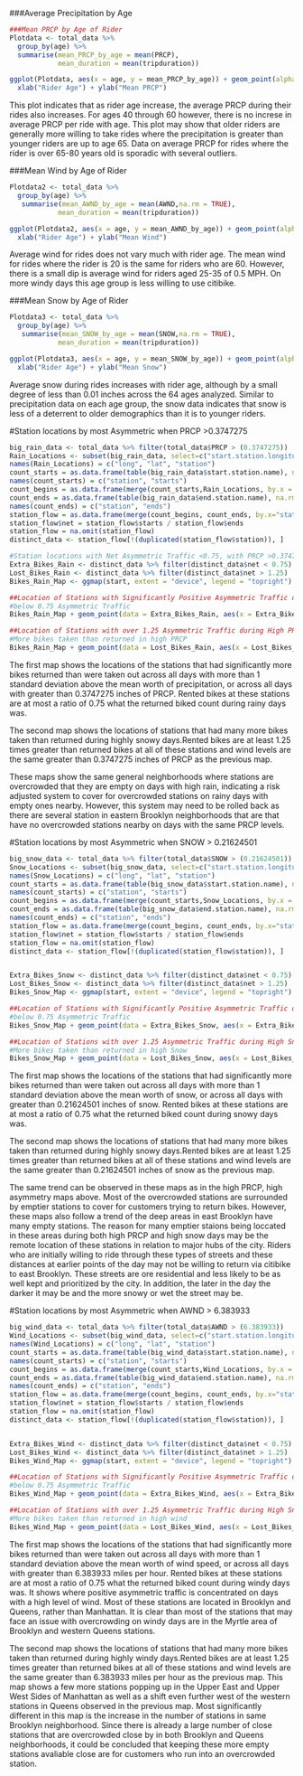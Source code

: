###Average Precipitation by Age
```r
###Mean PRCP by Age of Rider
Plotdata <- total_data %>% 
  group_by(age) %>%
  summarise(mean_PRCP_by_age = mean(PRCP),
            mean_duration = mean(tripduration))

ggplot(Plotdata, aes(x = age, y = mean_PRCP_by_age)) + geom_point(alpha =0.9, shape = 18, colour = "blue", size = Plotdata$mean_duration/150) + geom_smooth(colour = "orange") + ggtitle("Average Precipitation During Rides By Rider Age") +
  xlab("Rider Age") + ylab("Mean PRCP")
```
This plot indicates that as rider age increase, the average PRCP during their rides also increases. For ages 40 through 60 however, there is no increse in average PRCP per ride with age. This plot may show that older riders are generally more willing to take rides where the precipitation is greater than younger riders are up to age 65. Data on average PRCP for rides where the rider is over 65-80 years old is sporadic with several outliers.  

###Mean Wind by Age of Rider
```r
Plotdata2 <- total_data %>% 
  group_by(age) %>%
   summarise(mean_AWND_by_age = mean(AWND,na.rm = TRUE),
            mean_duration = mean(tripduration)) 

ggplot(Plotdata2, aes(x = age, y = mean_AWND_by_age)) + geom_point(alpha =0.9, shape = 18, colour = "cyan3", size = Plotdata$mean_duration/150) + geom_smooth(colour = "orange") + ggtitle("Average Wind During Rides By Rider Age") +
  xlab("Rider Age") + ylab("Mean Wind")
```
Average wind for rides does not vary much with rider age. The mean wind for rides where the rider is 20 is the same for riders who are 60. However, there is a small dip is average wind for riders aged 25-35 of 0.5 MPH. On more windy days this age group is less willing to use citibike. 

###Mean Snow by Age of Rider
```r
Plotdata3 <- total_data %>% 
  group_by(age) %>%
   summarise(mean_SNOW_by_age = mean(SNOW,na.rm = TRUE),
            mean_duration = mean(tripduration)) 

ggplot(Plotdata3, aes(x = age, y = mean_SNOW_by_age)) + geom_point(alpha =0.9, shape = 18, colour = "deepskyblue", size = Plotdata$mean_duration/150) + geom_smooth(colour = "orange") + ggtitle("Average Snow During Rides By Rider Age") +
  xlab("Rider Age") + ylab("Mean Snow")
```
Average snow during rides increases with rider age, although by a small degree of less than 0.01 inches across the 64 ages analyzed. Similar to precipitation data on each age group, the snow data indicates that snow is less of a deterrent to older demographics than it is to younger riders.



#Station locations by most Asymmetric when PRCP >0.3747275
```r
big_rain_data <- total_data %>% filter(total_data$PRCP > (0.3747275))
Rain_Locations <- subset(big_rain_data, select=c("start.station.longitude", "start.station.latitude", "start.station.name"))
names(Rain_Locations) = c("long", "lat", "station")
count_starts = as.data.frame(table(big_rain_data$start.station.name), na.rm=TRUE)
names(count_starts) = c("station", "starts")
count_begins = as.data.frame(merge(count_starts,Rain_Locations, by.x = "station", by.y = "station", all.x=TRUE, all.y = TRUE, na.rm=TRUE))
count_ends = as.data.frame(table(big_rain_data$end.station.name), na.rm=TRUE)
names(count_ends) = c("station", "ends")
station_flow = as.data.frame(merge(count_begins, count_ends, by.x="station", by.y="station", all.x=TRUE, all.y = TRUE, na.rm=TRUE))
station_flow$net = station_flow$starts / station_flow$ends
station_flow = na.omit(station_flow)
distinct_data <- station_flow[!(duplicated(station_flow$station)), ]

#Station locations with Net Asymmetric Traffic <0.75, with PRCP >0.3747275
Extra_Bikes_Rain <- distinct_data %>% filter(distinct_data$net < 0.75)
Lost_Bikes_Rain <- distinct_data %>% filter(distinct_data$net > 1.25)
Bikes_Rain_Map <- ggmap(start, extent = "device", legend = "topright")

##Location of Stations with Significantly Positive Asymmetric Traffic during High PRCP days
#below 0.75 Asymmetric Traffic
Bikes_Rain_Map + geom_point(data = Extra_Bikes_Rain, aes(x = Extra_Bikes_Rain$long, y = Extra_Bikes_Rain$lat), colour = "deepskyblue") +ggtitle("Most Crowded Stations on High PRCP Days")

##Location of Stations with over 1.25 Asymmetric Traffic during High PRCP days
#More bikes taken than returned in high PRCP
Bikes_Rain_Map + geom_point(data = Lost_Bikes_Rain, aes(x = Lost_Bikes_Rain$long, y = Lost_Bikes_Rain$lat), colour = "deepskyblue") +ggtitle("Most Empty Stations on High PRCP Days")
```
The first map shows the locations of the stations that had significantly more bikes returned than were taken out across all days with more than 1 standard deviation above the mean worth of precipitation, or across all days with greater than 0.3747275 inches of PRCP. Rented bikes at these stations are at most a ratio of 0.75 what the returned biked count during rainy days was.

The second map shows the locations of stations that had many more bikes taken than returned during highly snowy days.Rented bikes are at least 1.25 times greater than returned bikes at all of these stations and wind levels are the same greater than 0.3747275 inches of PRCP as the previous map.

These maps show the same general neighborhoods where stations are overcrowded that they are empty on days with high rain, indicating a risk adjusted system to cover for overcrowded stations on rainy days with empty ones nearby. However, this system may need to be rolled back as there are several station in eastern Brooklyn neighborhoods that are that have no overcrowded stations nearby on days with the same PRCP levels. 

#Station locations by most Asymmetric when SNOW > 0.21624501
```r
big_snow_data <- total_data %>% filter(total_data$SNOW > (0.21624501))
Snow_Locations <- subset(big_snow_data, select=c("start.station.longitude", "start.station.latitude", "start.station.name"))
names(Snow_Locations) = c("long", "lat", "station")
count_starts = as.data.frame(table(big_snow_data$start.station.name), na.rm=TRUE)
names(count_starts) = c("station", "starts")
count_begins = as.data.frame(merge(count_starts,Snow_Locations, by.x = "station", by.y = "station", all.x=TRUE, all.y = TRUE, na.rm=TRUE))
count_ends = as.data.frame(table(big_snow_data$end.station.name), na.rm=TRUE)
names(count_ends) = c("station", "ends")
station_flow = as.data.frame(merge(count_begins, count_ends, by.x="station", by.y="station", all.x=TRUE, all.y = TRUE, na.rm=TRUE))
station_flow$net = station_flow$starts / station_flow$ends
station_flow = na.omit(station_flow)
distinct_data <- station_flow[!(duplicated(station_flow$station)), ]


Extra_Bikes_Snow <- distinct_data %>% filter(distinct_data$net < 0.75)
Lost_Bikes_Snow <- distinct_data %>% filter(distinct_data$net > 1.25)
Bikes_Snow_Map <- ggmap(start, extent = "device", legend = "topright")

##Location of Stations with Significantly Positive Asymmetric Traffic during High Snow days
#below 0.75 Asymmetric Traffic
Bikes_Snow_Map + geom_point(data = Extra_Bikes_Snow, aes(x = Extra_Bikes_Snow$long, y = Extra_Bikes_Snow$lat), colour = "cyan") +ggtitle("Most Crowded Stations on High Snow Days")

##Location of Stations with over 1.25 Asymmetric Traffic during High Snow days
#More bikes taken than returned in high Snow
Bikes_Snow_Map + geom_point(data = Lost_Bikes_Snow, aes(x = Lost_Bikes_Snow$long, y = Lost_Bikes_Snow$lat), colour = "cyan") +ggtitle("Most Empty Stations on High Snow Days")
```
The first map shows the locations of the stations that had significantly more bikes returned than were taken out across all days with more than 1 standard deviation above the mean worth of snow, or across all days with greater than 0.21624501 inches of snow. Rented bikes at these stations are at most a ratio of 0.75 what the returned biked count during snowy days was.

The second map shows the locations of stations that had many more bikes taken than returned during highly snowy days.Rented bikes are at least 1.25 times greater than returned bikes at all of these stations and wind levels are the same greater than 0.21624501 inches of snow as the previous map.

The same trend can be observed in these maps as in the high PRCP, high asymmetry maps above. Most of the overcrowded stations are surrounded by emptier stations to cover for customers trying to return bikes. However, these maps also follow a trend of the deep areas in east Brooklyn have many empty stations. The reason for many emptier staions being loccated in these areas during both high PRCP and high snow days may be the remote location of these stations in relation to major hubs of the city. Riders who are initially willing to ride through these types of streets and these distances at earlier points of the day may not be willing to return via citibike to east Brooklyn. These streets are ore residential and less likely to be as well kept and prioritized by the city. In addition, the later in the day the darker it may be and the more snowy or wet the street may be. 

#Station locations by most Asymmetric when AWND > 6.383933
```r
big_wind_data <- total_data %>% filter(total_data$AWND > (6.383933))
Wind_Locations <- subset(big_wind_data, select=c("start.station.longitude", "start.station.latitude", "start.station.name"))
names(Wind_Locations) = c("long", "lat", "station")
count_starts = as.data.frame(table(big_wind_data$start.station.name), na.rm=TRUE)
names(count_starts) = c("station", "starts")
count_begins = as.data.frame(merge(count_starts,Wind_Locations, by.x = "station", by.y = "station", all.x=TRUE, all.y = TRUE, na.rm=TRUE))
count_ends = as.data.frame(table(big_wind_data$end.station.name), na.rm=TRUE)
names(count_ends) = c("station", "ends")
station_flow = as.data.frame(merge(count_begins, count_ends, by.x="station", by.y="station", all.x=TRUE, all.y = TRUE, na.rm=TRUE))
station_flow$net = station_flow$starts / station_flow$ends
station_flow = na.omit(station_flow)
distinct_data <- station_flow[!(duplicated(station_flow$station)), ]


Extra_Bikes_Wind <- distinct_data %>% filter(distinct_data$net < 0.75)
Lost_Bikes_Wind <- distinct_data %>% filter(distinct_data$net > 1.25)
Bikes_Wind_Map <- ggmap(start, extent = "device", legend = "topright")

##Location of Stations with Significantly Positive Asymmetric Traffic during high wind days
#below 0.75 Asymmetric Traffic
Bikes_Wind_Map + geom_point(data = Extra_Bikes_Wind, aes(x = Extra_Bikes_Wind$long, y = Extra_Bikes_Wind$lat), colour = "darkorchid1")+ggtitle("Most Crowded Stations on High Wind Days")

##Location of Stations with over 1.25 Asymmetric Traffic during High Snow days
#More bikes taken than returned in high wind
Bikes_Wind_Map + geom_point(data = Lost_Bikes_Wind, aes(x = Lost_Bikes_Wind$long, y = Lost_Bikes_Wind$lat), colour = "darkorchid1") + ggtitle("Most Empty Stations on High Wind Days")
```
The first map shows the locations of the stations that had significantly more bikes returned than were taken out across all days with more than 1 standard deviation above the mean worth of wind speed, or across all days with greater than 6.383933 miles per hour. Rented bikes at these stations are at most a ratio of 0.75 what the returned biked count during windy days was. It shows where positive asymmetric traffic is concentrated on days with a high level of wind. Most of these stations are located in Brooklyn and Queens, rather than Manhattan. It is clear than most of the stations that may face an issue with overcrowding on windy days are in the Myrtle area of Brooklyn and western Queens stations. 

The second map shows the locations of stations that had many more bikes taken than returned during highly windy days.Rented bikes are at least 1.25 times greater than returned bikes at all of these stations and wind levels are the same greater than 6.383933 miles per hour as the previous map. This map shows a few more stations popping up in the Upper East and Upper West Sides of Manhattan as well as a shift even further west of the western stations in Queens observed in the previous map. Most significantly different in this map is the increase in the number of stations in same Brooklyn neighborhood. Since there is already a large number of close stations that are overcrowded close by in both Brooklyn and Queens neighborhoods, it could be concluded that keeping these more empty stations avaliable close are for customers who run into an overcrowded station.



